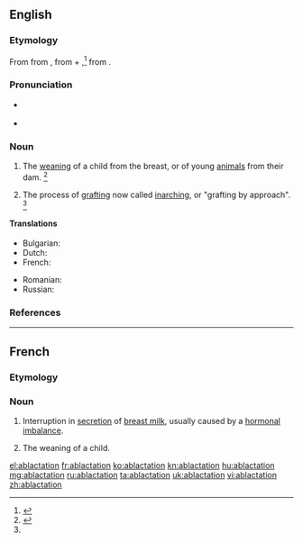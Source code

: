 ==English==

===Etymology===
From {{etyl|enm|en}} {{term|ablactacioun|lang=enm}} from {{etyl|LL.|en}} {{term|ablactatio|lang=la}}, {{term/t|la|ablactō||to wean}} from {{etyl|la|en}} {{term|ab||without|lang=la}} + {{term|lacto||suckle|lang=la}},<ref name=SOED>{{R:SOED5|page=5}}</ref> from {{term|lac||milk|lang=la}}.

===Pronunciation===
* {{a|US}} {{IPA|/ˌæbˌlækˈteɪ.ʃn̩/}}
* {{rhymes|eɪʃən}}

===Noun===
{{en-noun}}

# The [[weaning]] of a child from the breast, or of young [[animal]]s from their dam. {{defdate|First attested from around (1350 to 1470).}}<ref name=SOED>{{R:SOED5|page=5}}</ref>
# {{context|obsolete|horticulture|lang=en}} The process of [[grafting]] now called [[inarching]], or "grafting by approach". {{defdate|Attested from the late 17<sup>th</sup> century until the early 19<sup>th</sup> century.}}<ref name=SOED/>

====Translations====
{{trans-top|weaning}}
* Bulgarian: {{t|bg|аблактация|f|alt=аблакта́ция|sc=Cyrl}}
* Dutch: {{t|nl|borstvoeding|f}}
* French: {{t+|fr|sevrage|m}}
{{trans-mid}}
* Romanian: {{t+|ro|ablactație|f}}
* Russian: {{t|ru|аблактация|f|alt=аблакта́ция|sc=Cyrl}}
{{trans-bottom}}

===References===
<references/>

----

==French==

===Etymology===
{{prefix|ab|lactation|lang=fr}}

===Noun===
{{fr-noun|f}}

# {{context|medicine|lang=fr}} Interruption in [[secretion]] of [[breast milk]], usually caused by a [[hormonal]] [[imbalance]].
# {{context|medicine|archaic|lang=fr}} The weaning of a child.

[[el:ablactation]]
[[fr:ablactation]]
[[ko:ablactation]]
[[kn:ablactation]]
[[hu:ablactation]]
[[mg:ablactation]]
[[ru:ablactation]]
[[ta:ablactation]]
[[uk:ablactation]]
[[vi:ablactation]]
[[zh:ablactation]]